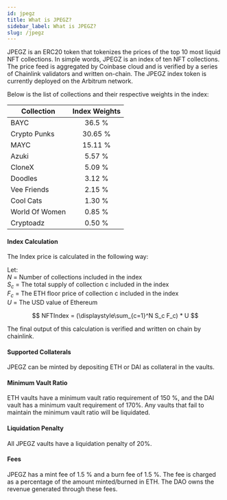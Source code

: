 ```yaml
---
id: jpegz
title: What is JPEGZ?
sidebar_label: What is JPEGZ?
slug: /jpegz
---
```



<link
    rel="stylesheet"
    href="https://cdn.jsdelivr.net/npm/katex@0.12.0/dist/katex.min.css"
    integrity="sha384-AfEj0r4/OFrOo5t7NnNe46zW/tFgW6x/bCJG8FqQCEo3+Aro6EYUG4+cU+KJWu/X"
    crossOrigin="anonymous"
/>

JPEGZ is an ERC20 token that tokenizes the prices of the top 10 most liquid NFT collections. 
In simple words, JPEGZ is an index of ten NFT collections. 
The price feed is aggregated by Coinbase cloud and is verified by a series of Chainlink validators and written on-chain.
The JPEGZ index token is currently deployed on the Arbitrum network. 

Below is the list of collections and their respective weights in the index:

| Collection   |      Index Weights      |
|----------|:-------------:|
| BAYC |  36.5 % |
| Crypto Punks |   30.65 %    |
| MAYC | 15.11 % |
| Azuki | 5.57 % |
| CloneX | 5.09 % |
| Doodles | 3.12 % |
| Vee Friends | 2.15 % |
| Cool Cats | 1.30 % |
| World Of Women | 0.85 % |
| Cryptoadz | 0.50 % | 

#### Index Calculation

The Index price is calculated in the following way:

Let:<br />
$N$ = Number of collections included in the index <br />
$S_c$ = The total supply of collection c included in the index <br />
$F_c$ = The ETH floor price of collection c included in the index <br />
$U$ = The USD value of Ethereum <br />

$$
NFTIndex = (\displaystyle\sum_{c=1}^N S_c F_c) * U
$$ 

The final output of this calculation is verified and written on chain by chainlink.

#### Supported Collaterals

JPEGZ can be minted by depositing ETH or DAI as collateral in the vaults.

#### Minimum Vault Ratio

ETH vaults have a minimum vault ratio requirement of 150 %, and the DAI vault has a minimum vault requirement of 170%. Any vaults that fail to maintain the minimum vault ratio will be liquidated.

#### Liquidation Penalty

All JPEGZ vaults have a liquidation penalty of 20%.  

#### Fees
JPEGZ has a mint fee of 1.5 % and a burn fee of 1.5 %. The fee is charged as a percentage of the amount minted/burned in ETH. The DAO owns the revenue generated through these fees.  
